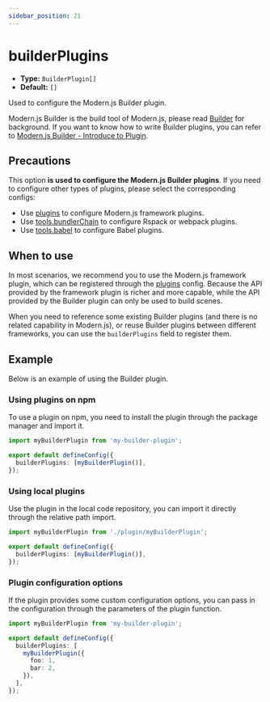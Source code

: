 ```yaml
---
sidebar_position: 21
---
```


# builderPlugins

- **Type:** `BuilderPlugin[]`
- **Default:** `[]`

Used to configure the Modern.js Builder plugin.

Modern.js Builder is the build tool of Modern.js, please read [Builder](/guides/concept/builder) for background. If you want to know how to write Builder plugins, you can refer to [Modern.js Builder - Introduce to Plugin](https://modernjs.dev/builder/en/plugins/introduction.html).

## Precautions

This option **is used to configure the Modern.js Builder plugins**. If you need to configure other types of plugins, please select the corresponding configs:

- Use [plugins](/configure/app/plugins) to configure Modern.js framework plugins.
- Use [tools.bundlerChain](/configure/app/tools/bundler-chain) to configure Rspack or webpack plugins.
- Use [tools.babel](/configure/app/tools/babel) to configure Babel plugins.

## When to use

In most scenarios, we recommend you to use the Modern.js framework plugin, which can be registered through the [plugins](/configure/app/plugins) config. Because the API provided by the framework plugin is richer and more capable, while the API provided by the Builder plugin can only be used to build scenes.

When you need to reference some existing Builder plugins (and there is no related capability in Modern.js), or reuse Builder plugins between different frameworks, you can use the `builderPlugins` field to register them.

## Example

Below is an example of using the Builder plugin.

### Using plugins on npm

To use a plugin on npm, you need to install the plugin through the package manager and import it.

```ts title="modern.config.ts"
import myBuilderPlugin from 'my-builder-plugin';

export default defineConfig({
  builderPlugins: [myBuilderPlugin()],
});
```

### Using local plugins

Use the plugin in the local code repository, you can import it directly through the relative path import.

```ts title="modern.config.ts"
import myBuilderPlugin from './plugin/myBuilderPlugin';

export default defineConfig({
  builderPlugins: [myBuilderPlugin()],
});
```

### Plugin configuration options

If the plugin provides some custom configuration options, you can pass in the configuration through the parameters of the plugin function.

```ts title="modern.config.ts"
import myBuilderPlugin from 'my-builder-plugin';

export default defineConfig({
  builderPlugins: [
    myBuilderPlugin({
      foo: 1,
      bar: 2,
    }),
  ],
});
```
